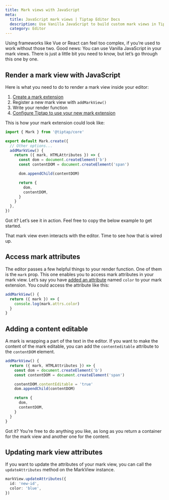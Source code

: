 ```yaml
---
title: Mark views with JavaScript
meta:
  title: JavaScript mark views | Tiptap Editor Docs
  description: Use Vanilla JavaScript to build custom mark views in Tiptap.
  category: Editor
---
```



Using frameworks like Vue or React can feel too complex, if you’re used to work without those two. Good news: You can use Vanilla JavaScript in your mark views. There is just a little bit you need to know, but let’s go through this one by one.

## Render a mark view with JavaScript

Here is what you need to do to render a mark view inside your editor:

1. [Create a mark extension](/editor/extensions/custom-extensions/create-new/mark)
2. Register a new mark view with `addMarkView()`
3. Write your render function
4. [Configure Tiptap to use your new mark extension](/editor/getting-started/configure)

This is how your mark extension could look like:

```ts
import { Mark } from '@tiptap/core'

export default Mark.create({
  // Other options...
  addMarkView() {
    return ({ mark, HTMLAttributes }) => {
      const dom = document.createElement('b')
      const contentDOM = document.createElement('span')

      dom.appendChild(contentDOM)

      return {
        dom,
        contentDOM,
      }
    }
  },
})
```

Got it? Let’s see it in action. Feel free to copy the below example to get started.

<CodeDemo path="/GuideMarkViews/JavaScript" />

That mark view even interacts with the editor. Time to see how that is wired up.

## Access mark attributes

The editor passes a few helpful things to your render function. One of them is the `mark` prop. This one enables you to access mark attributes in your mark view. Let’s say you have [added an attribute](/editor/extensions/custom-extensions/extend-existing#attributes) named `color` to your mark extension. You could access the attribute like this:

```ts
addMarkView() {
  return ({ mark }) => {
    console.log(mark.attrs.color)
  }
}
```

## Adding a content editable

A mark is wrapping a part of the text in the editor. If you want to make the content of the mark editable, you can add the `contenteditable` attribute to the `contentDOM` element.

```ts
addMarkView() {
  return ({ mark, HTMLAttributes }) => {
    const dom = document.createElement('b')
    const contentDOM = document.createElement('span')

    contentDOM.contentEditable = 'true'
    dom.appendChild(contentDOM)

    return {
      dom,
      contentDOM,
    }
  }
}
```

Got it? You’re free to do anything you like, as long as you return a container for the mark view and another one for the content.

## Updating mark view attributes

If you want to update the attributes of your mark view, you can call the `updateAttributes` method on the MarkView instance.

```ts
markView.updateAttributes({
  id: 'new-id',
  color: 'blue',
})
```
